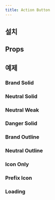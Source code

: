 ```yaml
---
title: Action Button
---
```


<ComponentExample name="action-button-preview" />

## 설치

<Installation name="action-button" />

## Props

<ReactTypeTable path="./registry/ui/action-button.tsx" name="ActionButtonProps" />

## 예제

### Brand Solid

<ComponentExample name="action-button-brand-solid" />

### Neutral Solid

<ComponentExample name="action-button-neutral-solid" />

### Neutral Weak

<ComponentExample name="action-button-neutral-weak" />

### Danger Solid

<ComponentExample name="action-button-danger-solid" />

### Brand Outline

<ComponentExample name="action-button-brand-outline" />

### Neutral Outline

<ComponentExample name="action-button-neutral-outline" />

### Icon Only

<ComponentExample name="action-button-icon-only" />

### Prefix Icon

<ComponentExample name="action-button-prefix-icon" />

### Loading

<ComponentExample name="action-button-loading" />